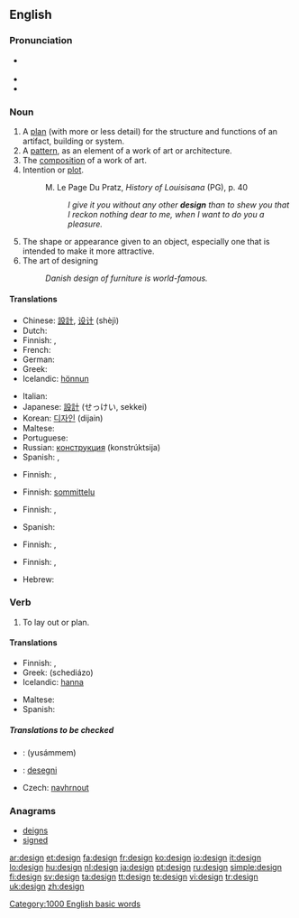 {{wikipedia|Design}}
{{see|Design}}
==English==

===Pronunciation===
* {{a|US}} {{SAMPA|/di.zaIn/}}
* {{audio|en-us-design.ogg|Audio (US)}}
* {{rhymes|aɪn}}

===Noun===
{{en-noun}}

# A [[plan]] (with more or less detail) for the structure and functions of an artifact, building or system.
# A [[pattern]], as an element of a work of art or architecture.
# The [[composition]] of a work of art.
# Intention or [[plot]].
#: M. Le Page Du Pratz, <i>History of Louisisana</i> (PG), p. 40
#:: <i>I give it you without any other <b>design</b> than to shew you that I reckon nothing dear to me, when I want to do you a pleasure.</i>
# The shape or appearance given to an object, especially one that is intended to make it more attractive.
# The art of designing
#: ''Danish design of furniture is world-famous.''

====Translations====
{{trans-top|plan}}
* Chinese: [[設計]], [[设计]] (shèjì)
* Dutch: {{t-|nl|ontwerp|n}}
* Finnish: {{t+|fi|suunnitelma}}, {{t+|fi|malli}}
* French: {{t+|fr|conception|f}}
* German: {{t+|de|Design|n}}
* Greek: {{t+|el|σχέδιο|n|tr=sxédio|sc=Grek}}
* Icelandic: [[hönnun]] {{f}}
{{trans-mid}}
* Italian: {{t+|it|disegno|m}}
* Japanese: [[設計]] (せっけい, sekkei)
* Korean: [[디자인]] (dijain)
* Maltese: {{t-|mt|disinn|xs=Maltese}}
* Portuguese: {{t+|pt|projeto|m}}
* Russian: [[конструкция]] (konstrúktsija) {{f}}
* Spanish: {{t+|es|diseño|m}}, {{t+|es|modelo|m}}
{{trans-bottom}}

{{trans-top|pattern}}
* Finnish: {{t+|fi|kuvio}}, {{t+|fi|design}}
{{trans-mid}}
{{trans-bottom}}

{{trans-top|composition}}
* Finnish: [[sommittelu]]
{{trans-mid}}
{{trans-bottom}}

{{trans-top|intention}}
* Finnish: {{t+|fi|suunnitelma}}, {{t+|fi|juoni}}
{{trans-mid}}
* Spanish: {{t-|es|intención|f}}
{{trans-bottom}}

{{trans-top|appearance}}
* Finnish: {{t-|fi|muotoilu}}, {{t+|fi|design}}
{{trans-mid}}
{{trans-bottom}}

{{trans-top|art of designing}}
* Finnish: {{t-|fi|muotoilu}}, {{t+|fi|design}}
{{trans-mid}}
* Hebrew: {{t-|he|עיצוב|m|tr='ytzuv|sc=Hebr}}
{{trans-bottom}}

===Verb===
{{en-verb}}

# To lay out or plan.

====Translations====
{{trans-top|intention}}
* Finnish: {{t+|fi|suunnitella}}, {{t+|fi|muotoilla}}
* Greek: {{t+|el|σχεδιάζω|sc=Grek}} (schediázo)
* Icelandic: [[hanna]]
{{trans-mid}}
* Maltese: {{t-|mt|iddisinnja|xs=Maltese}}
* Spanish: {{t-|es|diseñar}}
{{trans-bottom}}

=====Translations to be checked=====
* {{ttbc|Arabic}}: {{Arab|[[صمم|يصمم]]}} (yusámmem)
* {{ttbc|Esperanto}}: [[desegni]]
* Czech: [[navhrnout]] <!-- dubious header "intention" -->

===Anagrams===
* [[deigns]]
* [[signed]]

[[Category:1000 English basic words]]

[[ar:design]]
[[et:design]]
[[fa:design]]
[[fr:design]]
[[ko:design]]
[[io:design]]
[[it:design]]
[[lo:design]]
[[hu:design]]
[[nl:design]]
[[ja:design]]
[[pt:design]]
[[ru:design]]
[[simple:design]]
[[fi:design]]
[[sv:design]]
[[ta:design]]
[[tt:design]]
[[te:design]]
[[vi:design]]
[[tr:design]]
[[uk:design]]
[[zh:design]]